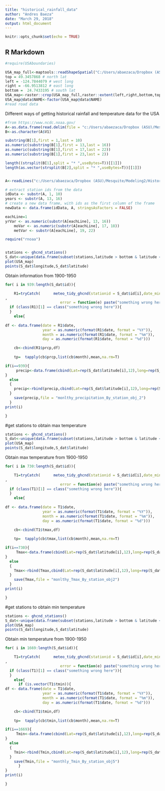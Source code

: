 ```yaml
---
title: "historical_rainfall_data"
author: "Andres Baeza"
date: "March 29, 2018"
output: html_document
---
```


```r
knitr::opts_chunk$set(echo = TRUE)
```

## R Markdown



```r
#require(USAboundaries)

USA_map_full<-maptools::readShapeSpatial("C:/Users/abaezaca/Dropbox (ASU)/Design Principles in CIS/maps_USA/tl_2017_us_state/tl_2017_us_state")
top = 49.3457868 # north lat
left = -124.7844079 # west long
right = -66.9513812 # east long
bottom =  24.7433195 # south lat
USA_map<-raster::crop(USA_map_full,raster::extent(left,right,bottom,top))
USA_map@data$NAME<-factor(USA_map@data$NAME)
#read road data
```


Different ways of getting historical rainfall and temperature data for the USA
```r
#from https://www.ncdc.noaa.gov/
A<-as.data.frame(read.delim(file = "c:/Users/abaezaca/Dropbox (ASU)/Mesquite/Modeling2/Historical_data/ushcn2014_raw_prcp.txt",header = F))
B<-as.character(A$V1)

substring(B[1],first = 1,last = 10)
as.numeric(substring(B[1],first = 13,last = 16))
as.numeric(substring(B[1],first = 17,last = 22))
as.numeric(substring(B[1],first = 23,last = 2))

length((strsplit(B[1],split = "* ",useBytes=T))[[1]])
length(as.vector(strsplit(B[2],split = "* ",useBytes=T))[[1]])


A<-readLines("c:/Users/abaezaca/Dropbox (ASU)/Mesquite/Modeling2/Historical_data/ushcn2014_raw_prcp.txt")

# extract station ids from the data
idData <- substr(A, 1, 10)
years <- substr(A, 13, 16)
# create a new data frame, with ids as the first column of the frame
newData <- data.frame(idData, A, stringsAsFactors = FALSE)

eachLine=1
yrVar <- as.numeric(substr(A[eachLine], 13, 16))
    moVar <- as.numeric(substr(A[eachLine], 17, 18))
    metVar <- substr(A[eachLine], 19, 22)

require("rnoaa")


stations <- ghcnd_stations()
S_dat<-unique(data.frame(subset(stations,latitude > bottom & latitude < top & longitude > left & longitude <right & first_year<=1900 & last_year>1951 & element =="PRCP")))
plot(USA_map)
points(S_dat$longitude,S_dat$latitude)
```


Obtain information from 1900-1950
```r
for( i in 939:length(S_dat$id)){

    R1=tryCatch(      meteo_tidy_ghcnd(stationid = S_dat$id[i],date_min = "1900-01-01",date_max = "1950-01-01",var = "prcp")
, 
                         error = function(e) paste("something wrong here"))
  if (class(R1)[1] == class("something wrong here")){
  }
    else{
      
df <- data.frame(date = R1$date,
                 year = as.numeric(format(R1$date, format = "%Y")),
                 month = as.numeric(format(R1$date, format = "%m")),
                 day = as.numeric(format(R1$date, format = "%d")))

    cb<-cbind(R1$prcp,df)
 
    tp=  tapply(cb$prcp,list(cb$month),mean,na.rm=T)

if(i==939){  
     precip<-data.frame(cbind(Lat=rep(S_dat$latitude[i],12),long=rep(S_dat$longitude[i],12),tp,month=c(1:12)))
}
  else
  {
    precip<-rbind(precip,cbind(Lat=rep(S_dat$latitude[i],12),long=rep(S_dat$longitude[i],12),tp,month=c(1:12)))
  }
    save(precip,file = "monlthy_precipitation_By_station_obj_2")
  }
print(i)

} 
```  

#get stations to obtain max temperature
```r
stations <- ghcnd_stations()
S_dat<-unique(data.frame(subset(stations,latitude > bottom & latitude < top & longitude > left & longitude <right & first_year<=1900 & last_year>1951 & element =="TMAX")))
plot(USA_map)
points(S_dat$longitude,S_dat$latitude)
``` 

Obtain max temperature from 1900-1950
```r
for( i in 730:length(S_dat$id)){

    T1=tryCatch(      meteo_tidy_ghcnd(stationid = S_dat$id[i],date_min = "1900-01-01",date_max = "1950-01-01",var = "TMAX")
, 
                         error = function(e) paste("something wrong here"))
  if (class(T1)[1] == class("something wrong here")){
  }
    else{
      
df <- data.frame(date = T1$date,
                 year = as.numeric(format(T1$date, format = "%Y")),
                 month = as.numeric(format(T1$date, format = "%m")),
                 day = as.numeric(format(T1$date, format = "%d")))

    cb<-cbind(T1$tmax,df)
 
    tp=  tapply(cb$tmax,list(cb$month),mean,na.rm=T)

if(i==730){  
     Tmax<-data.frame(cbind(Lat=rep(S_dat$latitude[i],12),long=rep(S_dat$longitude[i],12),tp,month=c(1:12)))
}
  else
  {
    Tmax<-rbind(Tmax,cbind(Lat=rep(S_dat$latitude[i],12),long=rep(S_dat$longitude[i],12),tp,month=c(1:12)))
  }
    save(Tmax,file = "monlthy_Tmax_By_station_obj2")
  }
print(i)

} 
```  

#get stations to obtain min temperature
```r
stations <- ghcnd_stations()
S_dat<-unique(data.frame(subset(stations,latitude > bottom & latitude < top & longitude > left & longitude <right & first_year<=1900 & last_year>1951 & element =="TMIN")))
plot(USA_map)
points(S_dat$longitude,S_dat$latitude)
``` 

Obtain min temperature from 1900-1950
```r
for( i in 1669:length(S_dat$id)){

    T1=tryCatch(      meteo_tidy_ghcnd(stationid = S_dat$id[i],date_min = "1900-01-01",date_max = "1950-01-01",var = "TMIN")
, 
                         error = function(e) paste("something wrong here"))
  if (class(T1)[1] == class("something wrong here")){
  }
    else{
      if (is.vector(T1$tmin)){
df <- data.frame(date = T1$date,
                 year = as.numeric(format(T1$date, format = "%Y")),
                 month = as.numeric(format(T1$date, format = "%m")),
                 day = as.numeric(format(T1$date, format = "%d")))

    cb<-cbind(T1$tmin,df)
 
    tp=  tapply(cb$tmin,list(cb$month),mean,na.rm=T)

if(i==1669){  
     Tmin<-data.frame(cbind(Lat=rep(S_dat$latitude[i],12),long=rep(S_dat$longitude[i],12),tp,month=c(1:12)))
}
  else
  {
    Tmin<-rbind(Tmin,cbind(Lat=rep(S_dat$latitude[i],12),long=rep(S_dat$longitude[i],12),tp,month=c(1:12)))
  }
    save(Tmin,file = "monthly_Tmin_By_station_obj5")
      }
}
print(i)

} 
```  


